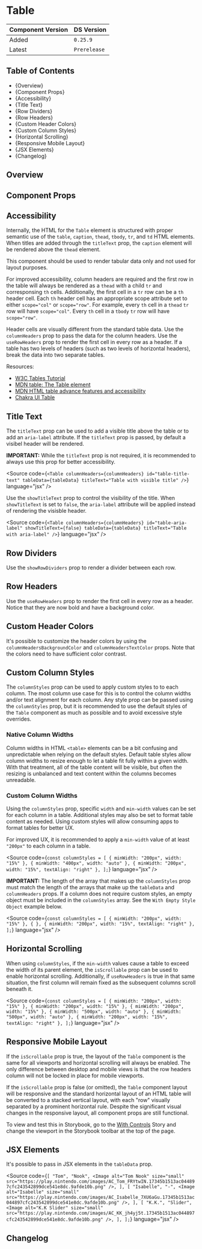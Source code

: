 

<Meta of={TableStories} />

# Table

| Component Version | DS Version   |
| ----------------- | ------------ |
| Added             | `0.25.9`     |
| Latest            | `Prerelease` |

## Table of Contents

- {<Link href="#overview" target="_self">Overview</Link>}
- {<Link href="#component-props" target="_self">Component Props</Link>}
- {<Link href="#accessibility" target="_self">Accessibility</Link>}
- {<Link href="#title-text" target="_self">Title Text</Link>}
- {<Link href="#row-dividers" target="_self">Row Dividers</Link>}
- {<Link href="#row-headers" target="_self">Row Headers</Link>}
- {<Link href="#custom-header-colors" target="_self">Custom Header Colors</Link>}
- {<Link href="#custom-column-styles" target="_self">Custom Column Styles</Link>}
- {<Link href="#horizontal-scrolling" target="_self">Horizontal Scrolling</Link>}
- {<Link href="#responsive-mobile-layout" target="_self">Responsive Mobile Layout</Link>}
- {<Link href="#jsx-elements" target="_self">JSX Elements</Link>}
- {<Link href="#changelog" target="_self">Changelog</Link>}

## Overview

<Description of={TableStories} />

## Component Props

<Canvas of={TableStories.WithControls} />

<ArgTypes of={TableStories.WithControls} />

## Accessibility

Internally, the HTML for the `Table` element is structured with proper semantic
use of the `table`, `caption`, `thead`, `tbody`, `tr`, and `td` HTML elements.
When titles are added through the `titleText` prop, the `caption` element will
be rendered above the `thead` element.

This component should be used to render tabular data only and not used for layout
purposes.

For improved accessibility, column headers are required and the first row
in the table will always be rendered as a `thead` with a child `tr` and
corresponsing `th` cells. Additionally, the first cell in a `tr` row can be a `th`
header cell. Each `th` header cell has an appropriate scope attribute set to
either `scope="col"` or `scope="row"`. For example, every `th` cell in a `thead`
`tr` row will have `scope="col"`. Every `th` cell in a `tbody` `tr` row will
have `scope="row"`.

Header cells are visually different from the standard table data. Use the
`columnHeaders` prop to pass the data for the column headers. Use the
`useRowHeaders` prop to render the first cell in every row as a header. If a
table has two levels of headers (such as two levels of horizontal headers), break
the data into two separate tables.

Resources:

- [W3C Tables Tutorial](https://www.w3.org/WAI/tutorials/tables/)
- [MDN table: The Table element](https://developer.mozilla.org/en-US/docs/Web/HTML/Element/table)
- [MDN HTML table advance features and accessibility](https://developer.mozilla.org/en-US/docs/Learn/HTML/Tables/Advanced)
- [Chakra UI Table](https://chakra-ui.com/docs/components/data-display/table)

## Title Text

The `titleText` prop can be used to add a visible title above the table or to
add an `aria-label` attribute. If the `titleText` prop is passed, by default a
visibel header will be rendered.

**IMPORTANT:** While the `titleText` prop is not required, it is recommended to
always use this prop for better accessibility.

<Source
  code={`<Table
  columnHeaders={columnHeaders}
  id="table-title-text"
  tableData={tableData}
  titleText="Table with visible title"
/>`}
  language="jsx"
/>

<Canvas of={TableStories.ShowTitleText} />

Use the `showTitleText` prop to control the visibility of the title. When
`showTitleText` is set to `false`, the `aria-label` attribute will be applied
instead of rendering the visisble header.

<Source
  code={`<Table
  columnHeaders={columnHeaders}
  id="table-aria-label"
  showTitleText={false}
  tableData={tableData}
  titleText="Table with aria-label"
/>`}
  language="jsx"
/>

<Canvas of={TableStories.HideTitleText} />

## Row Dividers

Use the `showRowDividers` prop to render a divider between each row.

<Canvas of={TableStories.RowDividers} />

## Row Headers

Use the `useRowHeaders` prop to render the first cell in every row as a header.
Notice that they are now bold and have a background color.

<Canvas of={TableStories.RowHeaders} />

## Custom Header Colors

It's possible to customize the header colors by using the `columnHeadersBackgroundColor`
and `columnHeadersTextColor` props. Note that the colors need to have sufficient
color contrast.

<Canvas of={TableStories.CustomHeaderColors} />

## Custom Column Styles

The `columnStyles` prop can be used to apply custom styles to to each column.
The most column use case for this is to control the column widths and/or text
alignment for each column. Any style prop can be passed using the `columnStyles`
prop, but it is recommended to use the default styles of the `Table` component
as much as possible and to avoid excessive style overrides.

### Native Column Widths

Column widths in HTML `<table>` elements can be a bit confusing and
unpredictable when relying on the default styles. Default table styles allow
column widths to resize enough to let a table fit fully within a given width.
With that treatment, all of the table content will be visible, but often the
resizing is unbalanced and text content within the columns becomes unreadable.

<Canvas of={TableStories.NativeColumnStyles} />

### Custom Column Widths

Using the `columnStyles` prop, specific `width` and `min-width` values can be
set for each column in a table. Additional styles may also be set to format
table content as needed. Using custom styles will allow consuming apps to format
tables for better UX.

For improved UX, it is recommended to apply a `min-width` value of at least
`"200px"` to each column in a table.

<Source
  code={`const columnStyles = [
  { minWidth: "200px", width: "15%" },
  { minWidth: "400px", width: "auto" },
  { minWidth: "200px", width: "15%", textAlign: "right" },
];`}
  language="jsx"
/>

**IMPORTANT:** The length of the array that makes up the `columnStyles` prop
must match the length of the arrays that make up the `tableData` and
`columnHeaders` props. If a column does not require custom styles, an empty
object must be included in the `columnStyles` array. See the `With Empty Style Object` example below.

<Source
  code={`const columnStyles = [
  { minWidth: "200px", width: "15%" },
  { },
  { minWidth: "200px", width: "15%", textAlign: "right" },
];`}
  language="jsx"
/>

<Canvas of={TableStories.CustomColumnStyles} />

## Horizontal Scrolling

When using `columnStyles`, if the `min-width` values cause a table to exceed the
width of its parent element, the `isScrollable` prop can be used to enable
horizontal scrolling. Additionally, if `useRowHeaders` is true in that same
situation, the first column will remain fixed as the subsequent columns scroll
beneath it.

<Source
  code={`const columnStyles = [
  { minWidth: "200px", width: "15%" },
  { minWidth: "200px", width: "15%" },
  { minWidth: "200px", width: "15%" },
  { minWidth: "500px", width: "auto" },
  { minWidth: "500px", width: "auto" },
  { minWidth: "200px", width: "15%", textAlign: "right" },
];`}
  language="jsx"
/>

<Canvas of={TableStories.HorizontalScrolling} />

## Responsive Mobile Layout

If the `isScrollable` prop is true, the layout of the `Table` component is the
same for all viewports and horizontal scrolling will always be enabled. The only
difference between desktop and mobile views is that the row headers column will
not be locked in place for mobile viewports.

If the `isScrollable` prop is false (or omitted), the `Table` component layout
will be responsive and the standard horizontal layout of an HTML table will be
converted to a stacked vertical layout, with each "row" visually separated by a
prominent horizontal rule. Despite the significant visual changes in the
responsive layout, all component props are still functional.

To view and test this in Storybook, go to the [With Controls](../?path=/story/components-page-layout-table--with-controls)
Story and change the viewport in the Storybook toolbar at the top of the page.

## JSX Elements

It's possible to pass in JSX elements in the `tableData` prop.

<Source
  code={`
  [
    "Tom",
    "Nook",
    <Image
      alt="Tom Nook"
      size="small"
      src="https://play.nintendo.com/images/AC_Tom_FRYtwIN.17345b1513ac044897cfc243542899dce541e8dc.9afde10b.png"
    />,
  ],
  [
    "Isabelle",
    "-",
    <Image
      alt="Isabelle"
      size="small"
      src="https://play.nintendo.com/images/AC_Isabelle_7XU6aGu.17345b1513ac044897cfc243542899dce541e8dc.9afde10b.png"
    />,
  ],
  [
    "K.K.",
    "Slider",
    <Image
      alt="K.K Slider"
      size="small"
      src="https://play.nintendo.com/images/AC_KK_jh4yj5t.17345b1513ac044897cfc243542899dce541e8dc.9afde10b.png"
    />,
  ],
];
`}
  language="jsx"
/>

<Canvas of={TableStories.JSXElements} />

## Changelog

<ComponentChangelogTable changelogData={changelogData} />
